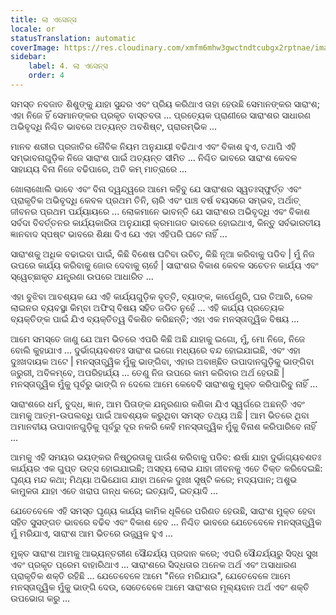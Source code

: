 ```yaml
---
title: ଲା ଏସେନ୍ସ
locale: or
statusTranslation: automatic
coverImage: https://res.cloudinary.com/xmfm6mhw3gwctndtcubgx2rptnae/image/upload/v1740468922/small_cover_tratado_de_psicologia_revolucionaria_a4c0dca4e0.webp
sidebar:
    label: 4. ଲା ଏସେନ୍ସ
    order: 4
---
```

ସମସ୍ତ ନବଜାତ ଶିଶୁଙ୍କୁ ଯାହା ସୁନ୍ଦର ଏବଂ ପ୍ରିୟ କରିଥାଏ ତାହା ହେଉଛି ସେମାନଙ୍କର ସାରାଂଶ; ଏହା ନିଜେ ହିଁ ସେମାନଙ୍କର ପ୍ରକୃତ ବାସ୍ତବତା ... ପ୍ରତ୍ୟେକ ପ୍ରାଣୀରେ ସାରାଂଶର ସାଧାରଣ ଅଭିବୃଦ୍ଧି ନିଶ୍ଚିତ ଭାବରେ ଅତ୍ୟନ୍ତ ଅବଶିଷ୍ଟ, ପ୍ରାରମ୍ଭିକ ...

ମାନବ ଶରୀର ପ୍ରଜାତିର ଜୈବିକ ନିୟମ ଅନୁଯାୟୀ ବଢିଥାଏ ଏବଂ ବିକାଶ ହୁଏ, ତଥାପି ଏହି ସମ୍ଭାବନାଗୁଡ଼ିକ ନିଜେ ସାରାଂଶ ପାଇଁ ଅତ୍ୟନ୍ତ ସୀମିତ ... ନିଶ୍ଚିତ ଭାବରେ ସାରାଂଶ କେବଳ ସାହାଯ୍ୟ ବିନା ନିଜେ ବଢିପାରେ, ଅତି କମ୍ ମାତ୍ରାରେ ...

ଖୋଲାଖୋଲି ଭାବେ ଏବଂ ବିନା ଦ୍ୱନ୍ଦ୍ୱରେ ଆମେ କହିବୁ ଯେ ସାରାଂଶର ସ୍ୱତଃସ୍ଫୁର୍ତ୍ତ ଏବଂ ପ୍ରାକୃତିକ ଅଭିବୃଦ୍ଧି କେବଳ ପ୍ରଥମ ତିନି, ଚାରି ଏବଂ ପାଞ୍ଚ ବର୍ଷ ବୟସରେ ସମ୍ଭବ, ଅର୍ଥାତ୍ ଜୀବନର ପ୍ରଥମ ପର୍ଯ୍ୟାୟରେ ... ଲୋକମାନେ ଭାବନ୍ତି ଯେ ସାରାଂଶର ଅଭିବୃଦ୍ଧି ଏବଂ ବିକାଶ ସର୍ବଦା ବିବର୍ତ୍ତନର କାର୍ଯ୍ୟକାରିତା ଅନୁଯାୟୀ କ୍ରମାଗତ ଭାବରେ ହୋଇଥାଏ, କିନ୍ତୁ ସର୍ବଭାରତୀୟ ଜ୍ଞାନବାଦ ସ୍ପଷ୍ଟ ଭାବରେ ଶିକ୍ଷା ଦିଏ ଯେ ଏହା ଏହିପରି ଘଟେ ନାହିଁ ...

ସାରାଂଶକୁ ଅଧିକ ବଢାଇବା ପାଇଁ, କିଛି ବିଶେଷ ଘଟିବା ଉଚିତ୍, କିଛି ନୂଆ କରିବାକୁ ପଡିବ | ମୁଁ ନିଜ ଉପରେ କାର୍ଯ୍ୟ କରିବାକୁ ଜୋର ଦେବାକୁ ଚାହେଁ | ସାରାଂଶର ବିକାଶ କେବଳ ସଚେତନ କାର୍ଯ୍ୟ ଏବଂ ସ୍ୱେଚ୍ଛାକୃତ ଯନ୍ତ୍ରଣା ଉପରେ ଆଧାରିତ ...

ଏହା ବୁଝିବା ଆବଶ୍ୟକ ଯେ ଏହି କାର୍ଯ୍ୟଗୁଡ଼ିକ ବୃତ୍ତି, ବ୍ୟାଙ୍କ, କାର୍ପେଣ୍ଟ୍ରି, ଘର ତିଆରି, ରେଳ ଲାଇନର ବ୍ୟବସ୍ଥା କିମ୍ବା ଅଫିସ୍ ବିଷୟ ସହିତ ଜଡିତ ନୁହେଁ ... ଏହି କାର୍ଯ୍ୟ ପ୍ରତ୍ୟେକ ବ୍ୟକ୍ତିଙ୍କ ପାଇଁ ଯିଏ ବ୍ୟକ୍ତିତ୍ୱ ବିକଶିତ କରିଛନ୍ତି; ଏହା ଏକ ମନସ୍ତାତ୍ତ୍ୱିକ ବିଷୟ ...

ଆମେ ସମସ୍ତେ ଜାଣୁ ଯେ ଆମ ଭିତରେ ଏପରି କିଛି ଅଛି ଯାହାକୁ ଇଗୋ, ମୁଁ, ମୋ ନିଜେ, ନିଜେ ବୋଲି କୁହାଯାଏ ... ଦୁର୍ଭାଗ୍ୟବଶତଃ ସାରାଂଶ ଇଗୋ ମଧ୍ୟରେ ବନ୍ଦ ହୋଇଯାଇଛି, ଏବଂ ଏହା ଦୁଃଖଦାୟକ ଅଟେ | ମନସ୍ତାତ୍ତ୍ୱିକ ମୁଁକୁ ଭାଙ୍ଗିବା, ଏହାର ଅବାଞ୍ଛିତ ଉପାଦାନଗୁଡ଼ିକୁ ଭାଙ୍ଗିବା ଜରୁରୀ, ଅବିଳମ୍ବେ, ଅପରିହାର୍ଯ୍ୟ ... ତେଣୁ ନିଜ ଉପରେ କାମ କରିବାର ଅର୍ଥ ହେଉଛି | ମନସ୍ତାତ୍ତ୍ୱିକ ମୁଁକୁ ପୂର୍ବରୁ ଭାଙ୍ଗି ନ ଦେଲେ ଆମେ କେବେବି ସାରାଂଶକୁ ମୁକ୍ତ କରିପାରିବୁ ନାହିଁ ...

ସାରାଂଶରେ ଧର୍ମ, ବୁଦ୍ଧ, ଜ୍ଞାନ, ଆମ ପିତାଙ୍କ ଯନ୍ତ୍ରଣାର କଣିକା ଯିଏ ସ୍ୱର୍ଗରେ ଅଛନ୍ତି ଏବଂ ଆମକୁ ଆତ୍ମ-ଉପଲବ୍ଧି ପାଇଁ ଆବଶ୍ୟକ କରୁଥିବା ସମସ୍ତ ତଥ୍ୟ ଅଛି | ଆମ ଭିତରେ ଥିବା ଅମାନବୀୟ ଉପାଦାନଗୁଡ଼ିକୁ ପୂର୍ବରୁ ଦୂର ନକରି କେହି ମନସ୍ତାତ୍ତ୍ୱିକ ମୁଁକୁ ବିନାଶ କରିପାରିବେ ନାହିଁ ...

ଆମକୁ ଏହି ସମୟର ଭୟଙ୍କର ନିଷ୍ଠୁରତାକୁ ପାଉଁଶ କରିବାକୁ ପଡିବ: ଈର୍ଷା ଯାହା ଦୁର୍ଭାଗ୍ୟବଶତଃ କାର୍ଯ୍ୟର ଏକ ଗୁପ୍ତ ଉତ୍ସ ହୋଇଯାଇଛି; ଅସହ୍ୟ ଲୋଭ ଯାହା ଜୀବନକୁ ଏତେ ତିକ୍ତ କରିଦେଇଛି: ଘୃଣ୍ୟ ମନ୍ଦ କଥା; ମିଥ୍ୟା ଅଭିଯୋଗ ଯାହା ଅନେକ ଦୁଃଖ ସୃଷ୍ଟି କରେ; ମଦ୍ୟପାନ; ଅଶୁଭ କାମୁକତା ଯାହା ଏତେ ଖରାପ ଗନ୍ଧ କରେ; ଇତ୍ୟାଦି, ଇତ୍ୟାଦି ...

ଯେତେବେଳେ ଏହି ସମସ୍ତ ଘୃଣ୍ୟ କାର୍ଯ୍ୟ କାମିକ ଧୂଳିରେ ପରିଣତ ହେଉଛି, ସାରାଂଶ ମୁକ୍ତ ହେବା ସହିତ ସୁସଙ୍ଗତ ଭାବରେ ବଢିବ ଏବଂ ବିକାଶ ହେବ ... ନିଶ୍ଚିତ ଭାବରେ ଯେତେବେଳେ ମନସ୍ତାତ୍ତ୍ୱିକ ମୁଁ ମରିଯାଏ, ସାରାଂଶ ଆମ ଭିତରେ ଉଜ୍ଜ୍ୱଳ ହୁଏ ...

ମୁକ୍ତ ସାରାଂଶ ଆମକୁ ଆଭ୍ୟନ୍ତରୀଣ ସୌନ୍ଦର୍ଯ୍ୟ ପ୍ରଦାନ କରେ; ଏପରି ସୌନ୍ଦର୍ଯ୍ୟରୁ ସିଦ୍ଧ ସୁଖ ଏବଂ ପ୍ରକୃତ ପ୍ରେମ ବାହାରିଥାଏ ... ସାରାଂଶରେ ସିଦ୍ଧତାର ଅନେକ ଅର୍ଥ ଏବଂ ଅସାଧାରଣ ପ୍ରାକୃତିକ ଶକ୍ତି ରହିଛି ... ଯେତେବେଳେ ଆମେ "ନିଜେ ମରିଯାଉ", ଯେତେବେଳେ ଆମେ ମନସ୍ତାତ୍ତ୍ୱିକ ମୁଁକୁ ଭାଙ୍ଗି ଦେଉ, ସେତେବେଳେ ଆମେ ସାରାଂଶର ମୂଲ୍ୟବାନ ଅର୍ଥ ଏବଂ ଶକ୍ତି ଉପଭୋଗ କରୁ ...

